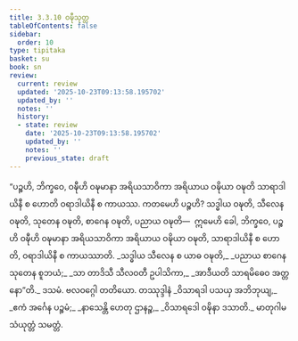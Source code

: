 ```yaml
---
title: 3.3.10 ဝဍ္ဎီသုတ္တ
tableOfContents: false
sidebar:
  order: 10
type: tipitaka
basket: su
book: sn
review:
  current: review
  updated: '2025-10-23T09:13:58.195702'
  updated_by: ''
  notes: ''
  history:
  - state: review
    date: '2025-10-23T09:13:58.195702'
    updated_by: ''
    notes: ''
    previous_state: draft
---
```



<ReviewStatus review={frontmatter.review} showDetails={true} />

<HypothesisAnnotation frontmatter={frontmatter} />

<DynamicBreadcrumb />

<Division number="313" book="sn" e="ch" v="18" p="325">

<Paragraph number="1318" book="sn">
“ပဉ္စဟိ, ဘိက္ခဝေ, ဝဍ္ဎီဟိ ဝဍ္ဎမာနာ အရိယသာဝိကာ အရိယာယ ဝဍ္ဎိယာ ဝဍ္ဎတိ သာရာဒါယိနီ စ ဟောတိ ဝရာဒါယိနီ စ ကာယဿ. ကတမေဟိ ပဉ္စဟိ? သဒ္ဓါယ ဝဍ္ဎတိ, သီလေန ဝဍ္ဎတိ, သုတေန ဝဍ္ဎတိ, စာဂေန ဝဍ္ဎတိ, ပညာယ ဝဍ္ဎတိ—  ဣမေဟိ ခေါ, ဘိက္ခဝေ, ပဉ္စဟိ ဝဍ္ဎီဟိ ဝဍ္ဎမာနာ အရိယသာဝိကာ အရိယာယ ဝဍ္ဎိယာ ဝဍ္ဎတိ, သာရာဒါယိနီ စ ဟောတိ, ဝရာဒါယိနီ စ ကာယဿာတိ.
</Paragraph>

<Paragraph number="1319" type="verses" book="sn">
_သဒ္ဓါယ သီလေန စ ယာဓ ဝဍ္ဎတိ,_  
_ပညာယ စာဂေန သုတေန စူဘယံ;_  
_သာ တာဒိသီ သီလဝတီ ဥပါသိကာ,_  
_အာဒီယတိ သာရမိဓေဝ အတ္တနော”တိ._  


</Paragraph>
</Division>

<Paragraph number="1320" type="center" book="sn">
ဒသမံ.



</Paragraph>

<Paragraph number="1321" type="center" book="sn">
ဗလဝဂ္ဂေါ တတိယော.



</Paragraph>

<Paragraph number="1322" type="center" book="sn">
တဿုဒ္ဒါနံ


</Paragraph>

<Paragraph number="1323" type="verses" book="sn">
_ဝိသာရဒါ ပသယှ အဘိဘုယျ,_  
_ဧကံ အင်္ဂေန ပဉ္စမံ;_  
_နာသေန္တိ ဟေတု ဌာနဉ္စ,_  
_ဝိသာရဒေါ ဝဍ္ဎိနာ ဒသာတိ._  


</Paragraph>

<Paragraph number="1324" type="center" book="sn">
မာတုဂါမသံယုတ္တံ သမတ္တံ.
</Paragraph>